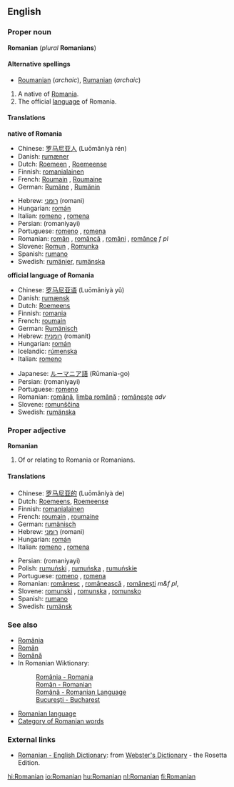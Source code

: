 {{interwiktionary|code=ro}}
==English==
{{wikipedia}}
===Proper noun===
'''Romanian''' (''plural'' '''Romanians''')

====Alternative spellings====
*[[Roumanian]] (''archaic''), [[Rumanian]] (''archaic'')

#A native of [[Romania]].
#The official [[language]] of Romania.

====Translations====

'''native of Romania'''
{{top}}
*Chinese: [[罗马尼亚人]] (Luōmǎníyà rén)
*Danish: [[rumæner]] {{c}}
*Dutch: [[Roemeen]] {{m}}, [[Roemeense]] {{f}} 
*Finnish: [[romanialainen]]
*French: [[Roumain]] {{m}}, [[Roumaine]] {{f}}
*German: [[Rumäne]] {{m}}, [[Rumänin]] {{f}}
{{mid}}
*Hebrew: [[רומני]] (romani)
*Hungarian: [[román]]
*Italian: [[romeno]] {{m}}, [[romena]] {{f}}
*Persian: {{FAchar|[[رومانیایی]]}} (romaniyayi)
*Portuguese: [[romeno]] {{m}}, [[romena]] {{f}}
*Romanian: [[român]] {{m}}, [[româncă]] {{f}}, [[români]] {{p}}, [[românce]] ''f pl''
*Slovene: [[Romun]] {{m}}, [[Romunka]] {{f}}
*Spanish: [[rumano]]
*Swedish: [[rumänier]], [[rumänska]]
{{bottom}}

'''official language of Romania'''
{{top}}
*Chinese: [[罗马尼亚语]] (Luōmǎníyà yǔ)
*Danish: [[rumænsk]]
*Dutch: [[Roemeens]] {{n}}
*Finnish: [[romania]]
*French: [[roumain]] {{m}}
*German: [[Rumänisch]] {{n}}
*Hebrew: [[רומנית]] (romanit)
*Hungarian: [[román]]
*Icelandic: [[rúmenska]] {{f}}
*Italian: [[romeno]] {{m}}
{{mid}}
*Japanese: [[ルーマニア語]] (Rūmania-go)
*Persian: {{FAchar|[[رومانیایی]]}} (romaniyayi)
*Portuguese: [[romeno]] {{m}}
*Romanian: [[română]], [[limba română]] {{f}}; [[româneşte]] ''adv''
*Slovene: [[romunščina]] {{f}}
*Swedish: [[rumänska]]
{{bottom}}

===Proper adjective===
'''Romanian'''

#Of or relating to Romania or Romanians.

====Translations====
{{top}}
*Chinese: [[罗马尼亚的]] (Luōmǎníyà de)
*Dutch: [[Roemeens]], [[Roemeense]]
*Finnish: [[romanialainen]] <!--"lainen" = person-->
*French: [[roumain]] {{m}}, [[roumaine]] {{f}}
*German: [[rumänisch]]
*Hebrew: [[רומני]] (romani)
*Hungarian: [[román]]
*Italian: [[romeno]] {{m}}, [[romena]] {{f}}
{{mid}}
*Persian: {{FAchar|[[رومانیایی]]}} (romaniyayi)
*Polish: [[rumuński]] {{m}}, [[rumuńska]] {{f}}, [[rumuńskie]] {{n}}
*Portuguese: [[romeno]] {{m}}, [[romena]] {{f}}
*Romanian: [[românesc]] {{m}}, [[românească]] {{f}}, [[româneşti]] ''m&f pl'',
*Slovene: [[romunski]] {{m}}, [[romunska]] {{f}}, [[romunsko]] {{n}}
*Spanish: [[rumano]]
*Swedish: [[rumänsk]]
{{bottom}}

===See also===
*[[România]]
*[[Român]]
*[[Română]]
*In Romanian Wiktionary:
*:[[:ro:România|România - Romania]]
*:[[:ro:Român|Român - Romanian]]
*:[[:ro:Română|Română - Romanian Language]]
*:[[:ro:Bucureşti|Bucureşti - Bucharest]]
*[[Romanian language]]
*[[:Category:Romanian language|Category of Romanian words]]

<!--This is not an index, just a list of links to letters of the alphabet used in Romania
===Romanian words===
[[A]] * [[Ă]] * [[B]] * [[C]] * [[D]] * [[E]] * [[F]] * [[G]] * [[H]] * [[I]] * [[Î]] * [[J]] * [[K]] * [[L]] * [[M]] * [[N]] * [[O]] * [[P]] * [[Q]] * [[R]] * [[S]] * [[Ş]] * [[T]] * [[Ţ]] * [[U]] * [[V]] * [[W]] * [[X]] * [[Y]] * [[Z]]
-->

===External links===
*[http://www.websters-online-dictionary.org/definition/Romanian-english/ Romanian - English Dictionary]: from [http://www.websters-online-dictionary.org/ Webster's Dictionary] - the Rosetta Edition.

[[hi:Romanian]]
[[io:Romanian]]
[[hu:Romanian]]
[[nl:Romanian]]
[[fi:Romanian]]